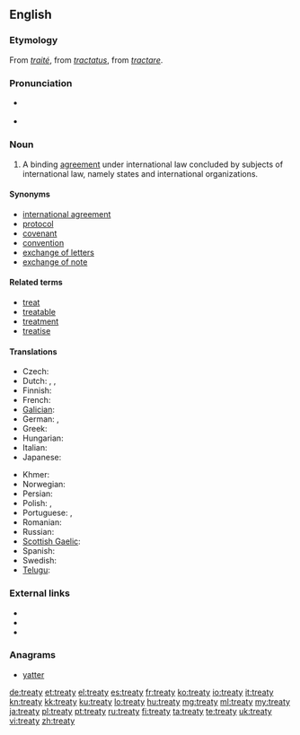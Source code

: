 ==English==
{{wikipedia}}

===Etymology===
From {{etyl|fro}} ''[[traité]]'', from {{etyl|la}} ''[[tractatus]]'', from ''[[tractare]]''.

===Pronunciation===
* {{a|UK}} {{IPA|/ˈtriː.ti/}}
* {{audio|en-us-treaty.ogg|Audio (US)}}

===Noun===
{{en-noun|treat|ies}}

# {{international law}} A binding [[agreement]] under international law concluded by subjects of international law, namely states and international organizations.

====Synonyms====
* [[international agreement]]
* [[protocol]]
* [[covenant]]
* [[convention]]
* [[exchange of letters]]
* [[exchange of note]]

====Related terms====
* [[treat]]
* [[treatable]]
* [[treatment]]
* [[treatise]]

====Translations====
{{trans-top|a binding agreement under international law}}
* Czech: {{t-|cs|mezinárodní smlouva|f}}
* Dutch: {{t+|nl|verdrag}}, {{t+|nl|overeenkomst}}, {{t|nl|traktaat}}
* Finnish: {{t+|fi|sopimus}}
* French: {{t+|fr|traité|m}}
* [[Galician]]: {{t-|gl|tratado|m|xs=Galician}}
* German: {{t+|de|Vertrag|m}}, {{t+|de|Bündnis|n}}
* Greek: {{t+|el|συνθήκη|f|tr=sinthíki}}
* Hungarian: {{t+|hu|szerződés}}
* Italian: {{t+|it|trattato|m}}
* Japanese: {{t+|ja|条約|tr=jōyaku}}
{{trans-mid}}
* Khmer: {{t|km|សន្ធិសញ្ញា|tr=santhi sanha|sc=Khmr}}
* Norwegian: {{t|no|traktat|m}}
* Persian: {{t|fa|معاهده|tr=mo'âhade|sc=fa-Arab}}
* Polish: {{t|pl|traktat}}, {{t+|pl|umowa}}
* Portuguese: {{t+|pt|tratado|m}},{{t+|pt|acordo|m}}
* Romanian: {{t|ro|tratat|n}}
* Russian: {{t+|ru|договор|m|tr=dogovór, dógovor}}
* [[Scottish Gaelic]]: {{t-|gd|cùmhnant|m|xs=Scottish Gaelic}}
* Spanish: {{t-|es|tratado|m}}
* Swedish: {{t|sv|fördrag|n}}
* [[Telugu]]: {{t|te|ఒడంబడిక|tr=oDambaDika}}
{{trans-bottom}}

===External links===
* {{R:Webster 1913}}
* {{R:Century 1911}}
* {{R:OneLook}}

===Anagrams===
* [[yatter#English|yatter]]

[[de:treaty]]
[[et:treaty]]
[[el:treaty]]
[[es:treaty]]
[[fr:treaty]]
[[ko:treaty]]
[[io:treaty]]
[[it:treaty]]
[[kn:treaty]]
[[kk:treaty]]
[[ku:treaty]]
[[lo:treaty]]
[[hu:treaty]]
[[mg:treaty]]
[[ml:treaty]]
[[my:treaty]]
[[ja:treaty]]
[[pl:treaty]]
[[pt:treaty]]
[[ru:treaty]]
[[fi:treaty]]
[[ta:treaty]]
[[te:treaty]]
[[uk:treaty]]
[[vi:treaty]]
[[zh:treaty]]